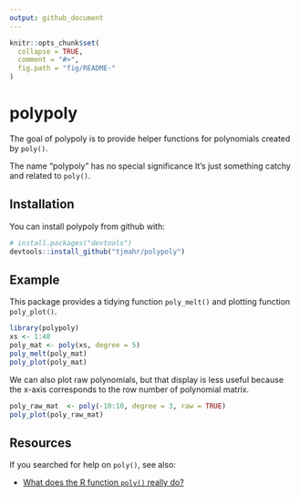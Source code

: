```yaml
---
output: github_document
---
```


<!-- README.md is generated from README.Rmd. Please edit that file -->

```r
knitr::opts_chunk$set(
  collapse = TRUE,
  comment = "#>",
  fig.path = "fig/README-"
)
```

# polypoly

The goal of polypoly is to provide helper functions for polynomials created by
`poly()`. 

The name "polypoly" has no special significance It's just something catchy and
related to `poly()`.

## Installation

You can install polypoly from github with:

```r
# install.packages("devtools")
devtools::install_github("tjmahr/polypoly")
```

## Example

This package provides a tidying function `poly_melt()` and plotting function
`poly_plot()`.


```r
library(polypoly)
xs <- 1:40
poly_mat <- poly(xs, degree = 5)
poly_melt(poly_mat)
poly_plot(poly_mat)
```

We can also plot raw polynomials, but that display is less useful because the
x-axis corresponds to the row number of polynomial matrix.

```r
poly_raw_mat  <- poly(-10:10, degree = 3, raw = TRUE)
poly_plot(poly_raw_mat)
```



## Resources

If you searched for help on `poly()`, see also:

* [What does the R function `poly()` really do?](https://stackoverflow.com/questions/19484053/what-does-the-r-function-poly-really-do)

